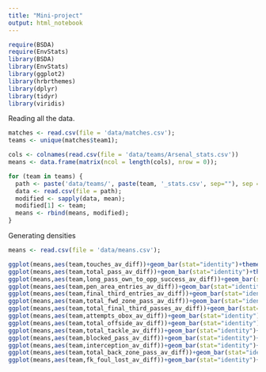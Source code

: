 ```yaml
---
title: "Mini-project"
output: html_notebook
---
```


```r
require(BSDA)
require(EnvStats)
library(BSDA)
library(EnvStats)
library(ggplot2)
library(hrbrthemes)
library(dplyr)
library(tidyr)
library(viridis)
```

Reading all the data.

```r
matches <- read.csv(file = 'data/matches.csv');
teams <- unique(matches$team1);

cols <- colnames(read.csv(file = 'data/teams/Arsenal_stats.csv'))
means <- data.frame(matrix(ncol = length(cols), nrow = 0));

for (team in teams) {
  path <- paste('data/teams/', paste(team, '_stats.csv', sep=""), sep = "");
  data <- read.csv(file = path);
  modified <- sapply(data, mean);
  modified[1] <- team;
  means <- rbind(means, modified);
}

```

Generating densities

```r
means <- read.csv(file = 'data/means.csv');

ggplot(means,aes(team,touches_av_diff))+geom_bar(stat="identity")+theme(axis.text.x = element_text(angle = 90, vjust = 0.5, hjust=1)) + coord_cartesian(ylim = c(-30, 30))
ggplot(means,aes(team,total_pass_av_diff))+geom_bar(stat="identity")+theme(axis.text.x = element_text(angle = 90, vjust = 0.5, hjust=1)) + coord_cartesian(ylim = c(-30, 30))
ggplot(means,aes(team,long_pass_own_to_opp_success_av_diff))+geom_bar(stat="identity")+theme(axis.text.x = element_text(angle = 90, vjust = 0.5, hjust=1)) + coord_cartesian(ylim = c(-30, 30))
ggplot(means,aes(team,pen_area_entries_av_diff))+geom_bar(stat="identity")+theme(axis.text.x = element_text(angle = 90, vjust = 0.5, hjust=1)) + coord_cartesian(ylim = c(-30, 30))
ggplot(means,aes(team,final_third_entries_av_diff))+geom_bar(stat="identity")+theme(axis.text.x = element_text(angle = 90, vjust = 0.5, hjust=1)) + coord_cartesian(ylim = c(-30, 30))
ggplot(means,aes(team,total_fwd_zone_pass_av_diff))+geom_bar(stat="identity")+theme(axis.text.x = element_text(angle = 90, vjust = 0.5, hjust=1)) + coord_cartesian(ylim = c(-30, 30))
ggplot(means,aes(team,total_final_third_passes_av_diff))+geom_bar(stat="identity")+theme(axis.text.x = element_text(angle = 90, vjust = 0.5, hjust=1)) + coord_cartesian(ylim = c(-30, 30))
ggplot(means,aes(team,attempts_obox_av_diff))+geom_bar(stat="identity")+theme(axis.text.x = element_text(angle = 90, vjust = 0.5, hjust=1)) + coord_cartesian(ylim = c(-30, 30))
ggplot(means,aes(team,total_offside_av_diff))+geom_bar(stat="identity")+theme(axis.text.x = element_text(angle = 90, vjust = 0.5, hjust=1)) + coord_cartesian(ylim = c(-30, 30))
ggplot(means,aes(team,total_tackle_av_diff))+geom_bar(stat="identity")+theme(axis.text.x = element_text(angle = 90, vjust = 0.5, hjust=1)) + coord_cartesian(ylim = c(-30, 30))
ggplot(means,aes(team,blocked_pass_av_diff))+geom_bar(stat="identity")+theme(axis.text.x = element_text(angle = 90, vjust = 0.5, hjust=1)) + coord_cartesian(ylim = c(-30, 30))
ggplot(means,aes(team,interception_av_diff))+geom_bar(stat="identity")+theme(axis.text.x = element_text(angle = 90, vjust = 0.5, hjust=1)) + coord_cartesian(ylim = c(-30, 30))
ggplot(means,aes(team,total_back_zone_pass_av_diff))+geom_bar(stat="identity")+theme(axis.text.x = element_text(angle = 90, vjust = 0.5, hjust=1)) + coord_cartesian(ylim = c(-30, 30))
ggplot(means,aes(team,fk_foul_lost_av_diff))+geom_bar(stat="identity")+theme(axis.text.x = element_text(angle = 90, vjust = 0.5, hjust=1)) + coord_cartesian(ylim = c(-30, 30))

```


